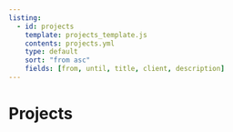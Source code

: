 ```yaml
---
listing:
  - id: projects
    template: projects_template.js
    contents: projects.yml
    type: default
    sort: "from asc"
    fields: [from, until, title, client, description]
---
```


<!------------------------------------------------------------------------------------------------->
# Projects

::: {#projects style="max-width: 850px;"}
:::
